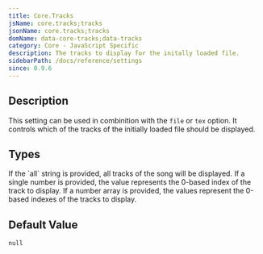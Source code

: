 ```yaml
---
title: Core.Tracks
jsName: core.tracks;tracks
jsonName: core.tracks;tracks
domName: data-core-tracks;data-tracks
category: Core - JavaScript Specific
description: The tracks to display for the initally loaded file.
sidebarPath: /docs/reference/settings
since: 0.9.6
---
```



## Description

This setting can be used in combinition with the `file` or `tex` option. It controls which of the tracks
of the initially loaded file should be displayed.

<PropertyDescription metadata={metadata} />

## Types

<TypeTable>
    <TypeRow type="all" name="all">
        If the `all` string is provided, all tracks of the song will be displayed. 
    </TypeRow>
    <TypeRow type="all" name="number">
        If a single number is provided, the value represents the 0-based index of the track to display. 
    </TypeRow>
    <TypeRow type="all" name="number[]">
        If a number array is provided, the values represent the 0-based indexes of the tracks to display.
    </TypeRow>
</TypeTable>


## Default Value

`null`